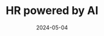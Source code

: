 ---
title: HR powered by AI
date: '2024-05-04'
tags: ['ChatGPT','Idea','BrainStorm']
draft: true
summary: An AI solution for HR to recruit candidates based on the Job Description provided
images: []
layout: PostSimple
canonicalUrl:
---